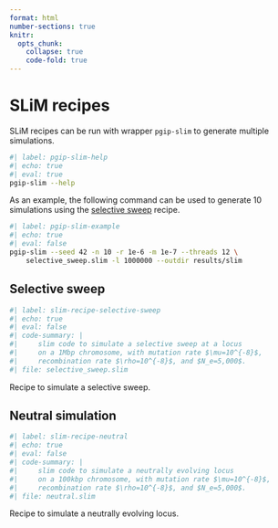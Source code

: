 ```yaml
---
format: html
number-sections: true
knitr:
  opts_chunk:
    collapse: true
    code-fold: true
---
```


# SLiM recipes {#sec-slim-recipes}

SLiM recipes can be run with wrapper `pgip-slim` to generate multiple
simulations.

```bash
#| label: pgip-slim-help
#| echo: true
#| eval: true
pgip-slim --help
```

As an example, the following command can be used to generate 10
simulations using the [selective sweep](@sec-slim-recipe-selective-sweep) recipe.

```bash
#| label: pgip-slim-example
#| echo: true
#| eval: false
pgip-slim --seed 42 -n 10 -r 1e-6 -m 1e-7 --threads 12 \
    selective_sweep.slim -l 1000000 --outdir results/slim
```

## Selective sweep {#sec-slim-recipe-selective-sweep}

```r
#| label: slim-recipe-selective-sweep
#| echo: true
#| eval: false
#| code-summary: |
#|     slim code to simulate a selective sweep at a locus
#|     on a 1Mbp chromosome, with mutation rate $\mu=10^{-8}$,
#|     recombination rate $\rho=10^{-8}$, and $N_e=5,000$.
#| file: selective_sweep.slim
```

Recipe to simulate a selective sweep.

## Neutral simulation {#sec-slim-recipe-neutral}

```r
#| label: slim-recipe-neutral
#| echo: true
#| eval: false
#| code-summary: |
#|     slim code to simulate a neutrally evolving locus
#|     on a 100kbp chromosome, with mutation rate $\mu=10^{-8}$,
#|     recombination rate $\rho=10^{-8}$, and $N_e=5,000$.
#| file: neutral.slim
```

Recipe to simulate a neutrally evolving locus.
